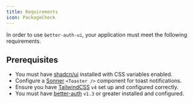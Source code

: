```yaml
---
title: Requirements
icon: PackageCheck
---
```


In order to use `better-auth-ui`, your application must meet the following requirements.

## Prerequisites

- You must have [shadcn/ui](https://ui.shadcn.com) installed with CSS variables enabled.
- Configure a [Sonner](https://ui.shadcn.com/docs/components/sonner) `<Toaster />` component for toast notifications.
- Ensure you have [TailwindCSS](https://tailwindcss.com) `v4` set up and configured correctly. 
- You must have [better-auth](https://better-auth.com) `v1.3` or greater installed and configured.